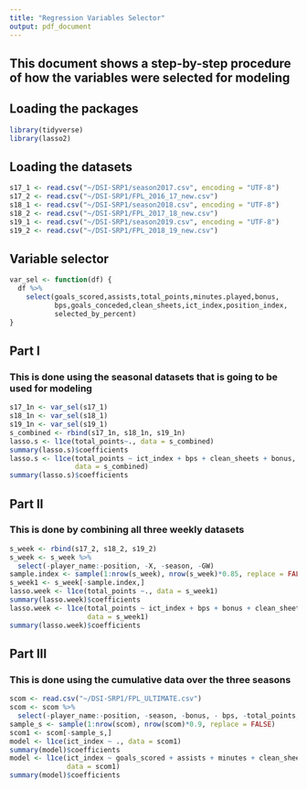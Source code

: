 ```yaml
---
title: "Regression Variables Selector"
output: pdf_document
---
```


## This document shows a step-by-step procedure of how the variables were selected for modeling

## Loading the packages

```r
library(tidyverse)
library(lasso2)
```

## Loading the datasets

```r
s17_1 <- read.csv("~/DSI-SRP1/season2017.csv", encoding = "UTF-8")
s17_2 <- read.csv("~/DSI-SRP1/FPL_2016_17_new.csv")
s18_1 <- read.csv("~/DSI-SRP1/season2018.csv", encoding = "UTF-8")
s18_2 <- read.csv("~/DSI-SRP1/FPL_2017_18_new.csv")
s19_1 <- read.csv("~/DSI-SRP1/season2019.csv", encoding = "UTF-8")
s19_2 <- read.csv("~/DSI-SRP1/FPL_2018_19_new.csv")
```

## Variable selector

```r
var_sel <- function(df) {
  df %>% 
    select(goals_scored,assists,total_points,minutes.played,bonus,
           bps,goals_conceded,clean_sheets,ict_index,position_index,
           selected_by_percent)
}
```


## Part I

### This is done using the seasonal datasets that is going to be used for modeling

```r
s17_1n <- var_sel(s17_1)
s18_1n <- var_sel(s18_1)
s19_1n <- var_sel(s19_1)
s_combined <- rbind(s17_1n, s18_1n, s19_1n)
lasso.s <- l1ce(total_points~., data = s_combined)
summary(lasso.s)$coefficients
lasso.s <- l1ce(total_points ~ ict_index + bps + clean_sheets + bonus,
                data = s_combined)
summary(lasso.s)$coefficients
```

## Part II

### This is done by combining all three weekly datasets
```r
s_week <- rbind(s17_2, s18_2, s19_2)
s_week <- s_week %>% 
  select(-player_name:-position, -X, -season, -GW)
sample.index <- sample(1:nrow(s_week), nrow(s_week)*0.85, replace = FALSE)
s_week1 <- s_week[-sample.index,]
lasso.week <- l1ce(total_points ~., data = s_week1)
summary(lasso.week)$coefficients
lasso.week <- l1ce(total_points ~ ict_index + bps + bonus + clean_sheets,
                   data = s_week1)
summary(lasso.week)$coefficients
```

## Part III

### This is done using the cumulative data over the three seasons

```r
scom <- read.csv("~/DSI-SRP1/FPL_ULTIMATE.csv")
scom <- scom %>% 
  select(-player_name:-position, -season, -bonus, - bps, -total_points, -GW, -X)
sample_s <- sample(1:nrow(scom), nrow(scom)*0.9, replace = FALSE)
scom1 <- scom[-sample_s,]
model <- l1ce(ict_index ~ ., data = scom1)
summary(model)$coefficients
model <- l1ce(ict_index ~ goals_scored + assists + minutes + clean_sheets,
              data = scom1)
summary(model)$coefficients
```

